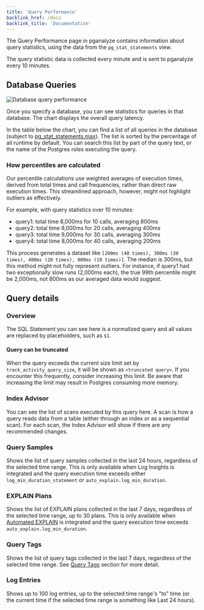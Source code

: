 ```yaml
---
title: 'Query Performance'
backlink_href: /docs
backlink_title: 'Documentation'
---
```


The Query Performance page in pganalyze contains information about query
statistics, using the data from the `pg_stat_statements` view.

The query statistic data is collected every minute and is sent to pganalyze
every 10 minutes.

## Database Queries

![Database query performance](query_performance.png)

Once you specify a database, you can see statistics for queries in that
database. The chart displays the overall query latency.

In the table below the chart, you can find a list of all queries in the
database (subject to [pg_stat_statements.max](https://www.postgresql.org/docs/current/pgstatstatements.html#PGSTATSTATEMENTS-CONFIG-PARAMS)).
The list is sorted by the percentage of all runtime by default. You can search
this list by part of the query text, or the name of the Postgres roles executing
the query.

### How percentiles are calculated

Our percentile calculations use weighted averages of execution times, derived
from total times and call frequencies, rather than direct raw execution times.
This streamlined approach, however, might not highlight outliers as effectively.

For example, with query statistics over 10 minutes:

* query1: total time 8,000ms for 10 calls, averaging 800ms
* query2: total time 8,000ms for 20 calls, averaging 400ms
* query3: total time 9,000ms for 30 calls, averaging 300ms
* query4: total time 8,000ms for 40 calls, averaging 200ms

This process generates a dataset like `[200ms (40 times), 300ms (30 times), 400ms (20 times), 800ms (10 times)]`.
The median is 300ms, but this method might not fully represent outliers. For
instance, if query1 had two exceptionally slow runs (2,000ms each), the true
99th percentile might be 2,000ms, not 800ms as our averaged data would suggest.

## Query details

### Overview

The SQL Statement you can see here is a normalized query and all values are
replaced by placeholders, such as `$1`.

#### Query can be truncated

When the query exceeds the current size limit set by `track_activity_query_size`,
it will be shown as `<truncated query>`. If you encounter this frequently,
consider increasing this limit. Be aware that increasing the limit may result in
Postgres consuming more memory.

### Index Advisor

You can see the list of scans executed by this query here. A scan is how a query
reads data from a table (either through an index or as a sequential scan). For
each scan, the Index Advisor will show if there are any recommended changes.

### Query Samples

Shows the list of query samples collected in the last 24 hours, regardless of
the selected time range. This is only available when Log Insights is integrated
and the query execution time exceeds either `log_min_duration_statement`
or `auto_explain.log_min_duration`.

### EXPLAIN Plans

Shows the list of EXPLAIN plans collected in the last 7 days, regardless of the
selected time range, up to 30 plans. This is only available when [Automated EXPLAIN](/docs/explain/setup)
is integrated and the query execution time exceeds `auto_explain.log_min_duration`.

### Query Tags

Shows the list of query tags collected in the last 7 days, regardless of the
selected time range. See [Query Tags](/docs/query-performance/query-tags)
section for more detail.

### Log Entries

Shows up to 100 log entries, up to the selected time range's "to" time (or
the current time if the selected time range is something like Last 24 hours).
